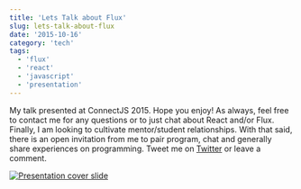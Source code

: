 ```yaml
---
title: 'Lets Talk about Flux'
slug: lets-talk-about-flux
date: '2015-10-16'
category: 'tech'
tags:
  - 'flux'
  - 'react'
  - 'javascript'
  - 'presentation'
---
```


My talk presented at ConnectJS 2015. Hope you enjoy! As always, feel free to contact me for any questions or to just chat about React and/or Flux. Finally, I am looking to cultivate mentor/student relationships. With that said, there is an open invitation from me to pair program, chat and generally share experiences on programming. Tweet me on [Twitter](https://twitter.com/andrew_codes) or leave a comment.

[![Presentation cover slide](./presentation-cover-slide.jpg)](http://jas.link/lets-talk-flux)
